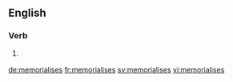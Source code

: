 ==English==

===Verb===
{{head|en}}

# {{context|British|lang=en}} {{en-third-person singular of|memorialise}}

[[de:memorialises]]
[[fr:memorialises]]
[[sv:memorialises]]
[[vi:memorialises]]